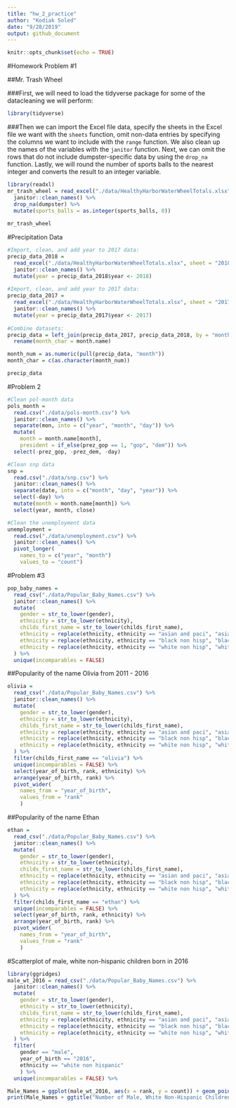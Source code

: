 ```yaml
---
title: "hw_2_practice"
author: "Kodiak Soled"
date: "9/28/2019"
output: github_document
---
```


```r
knitr::opts_chunk$set(echo = TRUE)
```

#Homework Problem #1

##Mr. Trash Wheel

###First, we will need to load the tidyverse package for some of the datacleaning we will perform:
```r
library(tidyverse)
```

###Then we can import the Excel file data, specify the sheets in the Excel file we want with the `sheets` function, omit non-data entries by specifying the columns we want to include with the `range` function. We also clean up the names of the variables with the `janitor` function. Next, we can omit the rows that do not include dumpster-specific data by using the `drop_na` function. Lastly, we will round the number of sports balls to the nearest integer and converts the result to an integer variable. 
```r
library(readxl)
mr_trash_wheel = read_excel("./data/HealthyHarborWaterWheelTotals.xlsx", sheet = "Mr. Trash Wheel", range = "A2:N336") %>%
  janitor::clean_names() %>% 
  drop_na(dumpster) %>%
  mutate(sports_balls = as.integer(sports_balls, 0))
    
mr_trash_wheel
```

#Precipitation Data
```r
#Import, clean, and add year to 2017 data:
precip_data_2018 = 
  read_excel("./data/HealthyHarborWaterWheelTotals.xlsx", sheet = "2018 Precipitation", range = "A2:B9") %>%
  janitor::clean_names() %>%
  mutate(year = precip_data_2018$year <- 2018)
  
#Import, clean, and add year to 2017 data:
precip_data_2017 = 
  read_excel("./data/HealthyHarborWaterWheelTotals.xlsx", sheet = "2017 Precipitation", range = "A2:B14") %>%
  janitor::clean_names() %>%
  mutate(year = precip_data_2017$year <- 2017)
  
#Combine datasets: 
precip_data = left_join(precip_data_2017, precip_data_2018, by = "month") %>%
  rename(month_char = month.name)

month_num = as.numeric(pull(precip_data, "month"))
month_char = c(as.character(month_num))

precip_data
```

#Problem 2 
```r
#Clean pol-month data
pols_month = 
  read.csv("./data/pols-month.csv") %>%
  janitor::clean_names() %>%
  separate(mon, into = c("year", "month", "day")) %>%
  mutate(
    month = month.name[month],
    president = if_else(prez_gop == 1, "gop", "dem")) %>%
  select(-prez_gop, -prez_dem, -day)

#Clean snp data
snp = 
  read.csv("./data/snp.csv") %>%
  janitor::clean_names() %>%
  separate(date, into = c("month", "day", "year")) %>%
  select(-day) %>%
  mutate(month = month.name[month]) %>%
  select(year, month, close)

#Clean the unemployment data
unemployment = 
  read.csv("./data/unemployment.csv") %>%
  janitor::clean_names() %>%
  pivot_longer(
    names_to = c("year", "month")
    values_to = "count")
```

#Problem #3

```r
pop_baby_names =
  read_csv("./data/Popular_Baby_Names.csv") %>%
  janitor::clean_names() %>%
  mutate(
    gender = str_to_lower(gender),
    ethnicity = str_to_lower(ethnicity), 
    childs_first_name = str_to_lower(childs_first_name),
    ethnicity = replace(ethnicity, ethnicity == "asian and paci", "asian and pacific islander"), 
    ethnicity = replace(ethnicity, ethnicity == "black non hisp", "black non hispanic"), 
    ethnicity = replace(ethnicity, ethnicity == "white non hisp", "white non hispanic")
  ) %>%
  unique(incomparables = FALSE)
```

##Popularity of the name Olivia from 2011 - 2016
```r
olivia =
  read_csv("./data/Popular_Baby_Names.csv") %>%
  janitor::clean_names() %>%
  mutate(
    gender = str_to_lower(gender),
    ethnicity = str_to_lower(ethnicity), 
    childs_first_name = str_to_lower(childs_first_name),
    ethnicity = replace(ethnicity, ethnicity == "asian and paci", "asian and pacific islander"), 
    ethnicity = replace(ethnicity, ethnicity == "black non hisp", "black non hispanic"), 
    ethnicity = replace(ethnicity, ethnicity == "white non hisp", "white non hispanic")
  ) %>%
  filter(childs_first_name == "olivia") %>%
  unique(incomparables = FALSE) %>%
  select(year_of_birth, rank, ethnicity) %>%
  arrange(year_of_birth, rank) %>%
  pivot_wider(
    names_from = "year_of_birth",
    values_from = "rank"
    )
```

##Popularity of the name Ethan
```r
ethan =
  read_csv("./data/Popular_Baby_Names.csv") %>%
  janitor::clean_names() %>%
  mutate(
    gender = str_to_lower(gender),
    ethnicity = str_to_lower(ethnicity), 
    childs_first_name = str_to_lower(childs_first_name),
    ethnicity = replace(ethnicity, ethnicity == "asian and paci", "asian and pacific islander"), 
    ethnicity = replace(ethnicity, ethnicity == "black non hisp", "black non hispanic"), 
    ethnicity = replace(ethnicity, ethnicity == "white non hisp", "white non hispanic")
  ) %>%
  filter(childs_first_name == "ethan") %>%
  unique(incomparables = FALSE) %>%
  select(year_of_birth, rank, ethnicity) %>%
  arrange(year_of_birth, rank) %>%
  pivot_wider(
    names_from = "year_of_birth",
    values_from = "rank"
    )
```

#Scatterplot of male, white non-hispanic children born in 2016
```r
library(ggridges)
male_wt_2016 = read_csv("./data/Popular_Baby_Names.csv") %>%
  janitor::clean_names() %>%
  mutate(
    gender = str_to_lower(gender),
    ethnicity = str_to_lower(ethnicity), 
    childs_first_name = str_to_lower(childs_first_name),
    ethnicity = replace(ethnicity, ethnicity == "asian and paci", "asian and pacific islander"), 
    ethnicity = replace(ethnicity, ethnicity == "black non hisp", "black non hispanic"), 
    ethnicity = replace(ethnicity, ethnicity == "white non hisp", "white non hispanic")
  ) %>%
  filter(
    gender == "male", 
    year_of_birth == "2016",
    ethnicity == "white non hispanic"
    ) %>%
  unique(incomparables = FALSE) %>%

Male_Names = ggplot(male_wt_2016, aes(x = rank, y = count)) + geom_point() 
print(Male_Names + ggtitle("Number of Male, White Non-Hispanic Children \nBorn in 2016 by Popularity") + labs(y = "Number of Children with a Name", x = "Rank in Popularity"))
```



